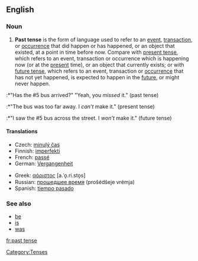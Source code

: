 ==English==

===Noun===
{{en-noun|sg=[[past]] [[tense]]}}

# {{grammar}} '''Past tense''' is the form of language used to refer to an [[event]], [[transaction]], or [[occurrence]] that did happen or has happened, or an object that existed, at a point in time before now. Compare with [[present tense]], which refers to an event, transaction or occurrence which is happening now (or at the [[present]] time), or an object that currently exists; or with [[future tense]], which refers to an event, transaction or [[occurrence]] that has not yet happened, is expected to happen in the [[future]], or might never happen.
:*"Has the #5 bus arrived?" "Yeah, you ''missed'' it." (past tense)
:*"The bus was too far away. I ''can’t'' make it." (present tense)
:*"I saw the #5 bus across the street. I ''won’t'' make it." (future tense)

====Translations====
{{top}}
*Czech: [[minulý čas]] {{m}}
*Finnish: [[imperfekti]]
*French: [[passé]] {{m}}
*German: [[Vergangenheit]] {{f}}
{{mid}}
*Greek: [[αόριστος]] [a.ˈo̞.ri.sto̞s] {{m}}
*Russian: [[прошедшее время]] (prošédšeje vrémja) {{n}}
*Spanish: [[tiempo pasado]] {{m}}
{{bottom}}

===See also===
*[[be]]
*[[is]]
*[[was]]

[[Category:Tenses]]

[[fr:past tense]]